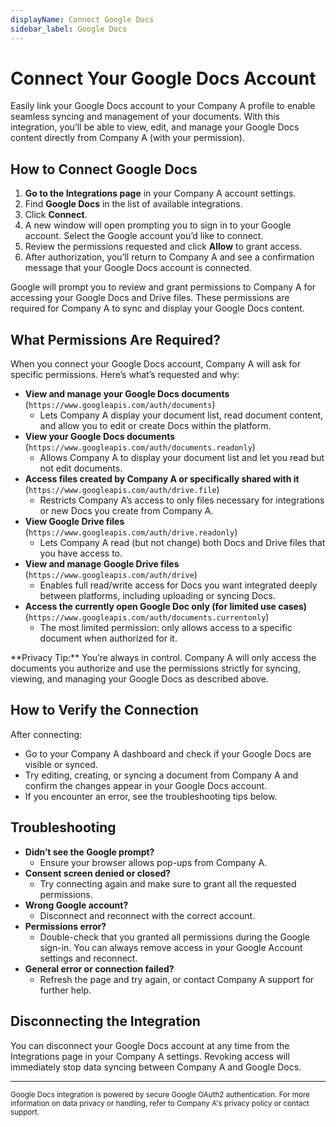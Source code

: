 ```yaml
---
displayName: Connect Google Docs
sidebar_label: Google Docs
---
```


# Connect Your Google Docs Account

Easily link your Google Docs account to your Company A profile to enable seamless syncing and management of your documents. With this integration, you’ll be able to view, edit, and manage your Google Docs content directly from Company A (with your permission).

## How to Connect Google Docs

1. **Go to the Integrations page** in your Company A account settings.
2. Find **Google Docs** in the list of available integrations.
3. Click **Connect**.
4. A new window will open prompting you to sign in to your Google account. Select the Google account you’d like to connect.
5. Review the permissions requested and click **Allow** to grant access.
6. After authorization, you’ll return to Company A and see a confirmation message that your Google Docs account is connected.

<MintlifyCallout type="info">
Google will prompt you to review and grant permissions to Company A for accessing your Google Docs and Drive files. These permissions are required for Company A to sync and display your Google Docs content.
</MintlifyCallout>

## What Permissions Are Required?

When you connect your Google Docs account, Company A will ask for specific permissions. Here’s what’s requested and why:

- **View and manage your Google Docs documents**  (`https://www.googleapis.com/auth/documents`)
  - Lets Company A display your document list, read document content, and allow you to edit or create Docs within the platform.
- **View your Google Docs documents** (`https://www.googleapis.com/auth/documents.readonly`)
  - Allows Company A to display your document list and let you read but not edit documents.
- **Access files created by Company A or specifically shared with it** (`https://www.googleapis.com/auth/drive.file`)
  - Restricts Company A’s access to only files necessary for integrations or new Docs you create from Company A.
- **View Google Drive files**  (`https://www.googleapis.com/auth/drive.readonly`)
  - Lets Company A read (but not change) both Docs and Drive files that you have access to.
- **View and manage Google Drive files** (`https://www.googleapis.com/auth/drive`)
  - Enables full read/write access for Docs you want integrated deeply between platforms, including uploading or syncing Docs.
- **Access the currently open Google Doc only (for limited use cases)** (`https://www.googleapis.com/auth/documents.currentonly`)
  - The most limited permission: only allows access to a specific document when authorized for it.

<MintlifyCallout type="warning">
**Privacy Tip:**
You’re always in control. Company A will only access the documents you authorize and use the permissions strictly for syncing, viewing, and managing your Google Docs as described above.
</MintlifyCallout>

## How to Verify the Connection

After connecting:

- Go to your Company A dashboard and check if your Google Docs are visible or synced.
- Try editing, creating, or syncing a document from Company A and confirm the changes appear in your Google Docs account.
- If you encounter an error, see the troubleshooting tips below.

## Troubleshooting

- **Didn’t see the Google prompt?**
  - Ensure your browser allows pop-ups from Company A.
- **Consent screen denied or closed?**
  - Try connecting again and make sure to grant all the requested permissions.
- **Wrong Google account?**
  - Disconnect and reconnect with the correct account.
- **Permissions error?**
  - Double-check that you granted all permissions during the Google sign-in. You can always remove access in your Google Account settings and reconnect.
- **General error or connection failed?**
  - Refresh the page and try again, or contact Company A support for further help.

## Disconnecting the Integration
You can disconnect your Google Docs account at any time from the Integrations page in your Company A settings. Revoking access will immediately stop data syncing between Company A and Google Docs.

---

<small>Google Docs integration is powered by secure Google OAuth2 authentication. For more information on data privacy or handling, refer to Company A's privacy policy or contact support.</small>